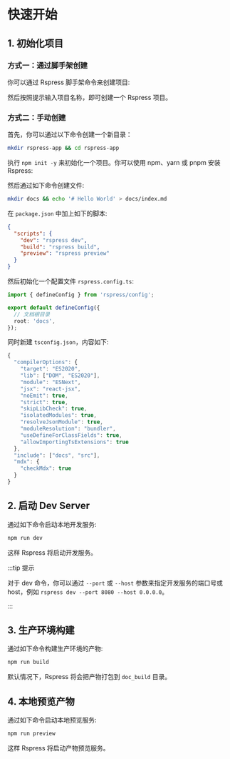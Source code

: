 # 快速开始


## 1. 初始化项目

### 方式一：通过脚手架创建

你可以通过 Rspress 脚手架命令来创建项目:

<PackageManagerTabs command="create rspress@latest" />

然后按照提示输入项目名称，即可创建一个 Rspress 项目。

### 方式二：手动创建

首先，你可以通过以下命令创建一个新目录：

```bash
mkdir rspress-app && cd rspress-app
```

执行 `npm init -y` 来初始化一个项目。你可以使用 npm、yarn 或 pnpm 安装 Rspress:

<PackageManagerTabs command="install rspress typescript ts-node -D" />

然后通过如下命令创建文件:

```bash
mkdir docs && echo '# Hello World' > docs/index.md
```

在 `package.json` 中加上如下的脚本:

```json
{
  "scripts": {
    "dev": "rspress dev",
    "build": "rspress build",
    "preview": "rspress preview"
  }
}
```

然后初始化一个配置文件 `rspress.config.ts`:

```ts title="rspress.config.ts"
import { defineConfig } from 'rspress/config';

export default defineConfig({
  // 文档根目录
  root: 'docs',
});
```

同时新建 `tsconfig.json`，内容如下:

```ts
{
  "compilerOptions": {
    "target": "ES2020",
    "lib": ["DOM", "ES2020"],
    "module": "ESNext",
    "jsx": "react-jsx",
    "noEmit": true,
    "strict": true,
    "skipLibCheck": true,
    "isolatedModules": true,
    "resolveJsonModule": true,
    "moduleResolution": "bundler",
    "useDefineForClassFields": true,
    "allowImportingTsExtensions": true
  },
  "include": ["docs", "src"],
  "mdx": {
    "checkMdx": true
  }
}
```

## 2. 启动 Dev Server

通过如下命令启动本地开发服务:

```bash
npm run dev
```

这样 Rspress 将启动开发服务。

:::tip 提示

对于 dev 命令，你可以通过 `--port` 或 `--host` 参数来指定开发服务的端口号或 host，例如 `rspress dev --port 8080 --host 0.0.0.0`。

:::

## 3. 生产环境构建

通过如下命令构建生产环境的产物:

```bash
npm run build
```

默认情况下，Rspress 将会把产物打包到 `doc_build` 目录。

## 4. 本地预览产物

通过如下命令启动本地预览服务:

```bash
npm run preview
```

这样 Rspress 将启动产物预览服务。
